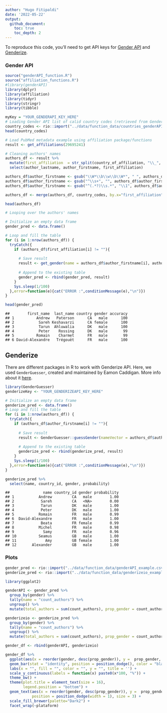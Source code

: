 ```yaml
---
author: "Hugo Fitipaldi"
date: '2022-05-22'
output:
  github_document:
    toc: true
    toc_depth: 2
---
```


To reproduce this code, you'll need to get API keys for [Gender API](https://gender-api.com/) and [Genderize](https://genderize.io/).

### Gender API

```r
source("genderAPI_function.R")
source("affiliation_functions.R")
#library(genderAPI)
library(dplyr)
library(affiliation)
library(tidyr)
library(stringr)
library(tibble)
```

```r
myKey = "YOUR_GENDERAPI_KEY_HERE"
# Loading Gender API list of calid country codes (retrieved from Gender API docs)
country_codes <- rio::import("../data/function_data/countries_genderAPI.csv") 
head(country_codes)
```


```r
# Load PubMed metadata example using affiliation package/functions
result <- get_affiliations(29695241)

# Cleaning authors' names
authors_df <- result %>%
  mutate(first_affiliation  = str_split(country_of_affiliation, "\\_", simplify=T)[,1]) %>%
  select(author_lastname, author_firstname, first_affiliation)

authors_df$author_firstname <- gsub("\\W*\\b\\w\\b\\W*", " ", authors_df$author_firstname) # Removes abbreviation names
authors_df$author_firstname <- gsub("^\\s+", "", authors_df$author_firstname) # removes leading white space
authors_df$author_firstname <- gsub("^(.*?)\\s.*", "\\1", authors_df$author_firstname) # keeps first name

authors_df <- merge(authors_df, country_codes, by.x="first_affiliation", by.y = "country_name", all.x = TRUE)

head(authors_df)
```

```r
# Looping over the authors' names

# Initialize an empty data frame
gender_pred <- data.frame()

# Loop and fill the table
for (i in 1:nrow(authors_df)) {
  tryCatch({
    if (authors_df$first_affiliation[i] != ""){
      
      # Save result
      result <- get_gender(name = authors_df$author_firstname[i], authors_df$country_code[i], api_key = myKey, last_name = authors_df$author_lastname[i])
      
      # Append to the existing table
      gender_pred <- rbind(gender_pred, result)
    }
    Sys.sleep(1/100)
  },error=function(e){cat("ERROR :",conditionMessage(e),"\n")})
}

head(gender_pred)
```

```
##        first_name  last_name country gender accuracy
## 1          Andrew   Paterson      CA   male      100
## 2           Sareh Keshavarzi      CA female      100
## 3           Tarun  Ahluwalia      DK   male      100
## 4           Peter    Rossing      DK   male       99
## 5          Romain    Charmet      FR   male       99
## 6 David-Alexandre   Trégouët      FR   male      100
```

## Genderize

There are different packages in R to work with Genderize API. Here, we used `GenderGuesser`, created and maintained by Eamon Caddigan. More info about it [here](https://git.eamoncaddigan.net/GenderGuesser/log.html).

```r
library(GenderGuesser)
genderizeKey <- "YOUR_GENDERIZEAPI_KEY_HERE"
```

```r
# Initialize an empty data frame
genderize_pred <- data.frame()
# Loop and fill the table
for (i in 1:nrow(authors_df)) {
  tryCatch({
    if (authors_df$author_firstname[i] != ""){
      
      # Save result
      result <- GenderGuesser::guessGender(nameVector = authors_df$author_firstname[i], countryCode = authors_df$country_code[i], apiKey = genderizeKey)
      
      # Append to the existing table
      genderize_pred <- rbind(genderize_pred, result)
    }
    Sys.sleep(1/100)
  },error=function(e){cat("ERROR :",conditionMessage(e),"\n")})
}

genderize_pred %>%
  select(name, country_id, gender, probability)
```

```
##               name country_id gender probability
## 1           Andrew         CA   male        1.00
## 2            Sareh         CA   <NA>        0.00
## 3            Tarun         DK   male        1.00
## 4            Peter         DK   male        1.00
## 5           Romain         FR   male        0.99
## 6  David-Alexandre         FR   male        1.00
## 7            Beata         FR female        0.99
## 8           Michel         FR   male        0.98
## 9             Samy         FR   male        0.96
## 10          Seamus         GB   male        1.00
## 11             Amy         GB female        1.00
## 12       Alexander         GB   male        1.00
```

### Plots

```r
gender_pred <- rio::import("../data/function_data/genderAPI_example.csv")
genderize_pred <- rio::import("../data/function_data/genderizeio_example.csv")
```

```r
library(ggplot2)

genderAPI <- gender_pred %>%
  group_by(gender) %>%
  tally(name = "count_authors") %>%
  ungroup() %>%
  mutate(total_authors = sum(count_authors), prop_gender = count_authors/total_authors, plataform = "Gender API") 

genderizeio <- genderize_pred %>%
  group_by(gender) %>%
  tally(name = "count_authors") %>%
  ungroup() %>%
  mutate(total_authors = sum(count_authors), prop_gender = count_authors/total_authors, gender =  ifelse(gender == "", "Unknown", gender), plataform = "Genderize")

gender_df <- rbind(genderAPI, genderizeio)

gender_df %>% 
  ggplot(aes(x = reorder(gender, desc(prop_gender)), y =  prop_gender, fill = gender)) +
  geom_bar(stat = "identity", position = position_dodge(), color = "black") +
  labs(x = "", fill = "", color = "", y = "", title = '') +
  scale_y_continuous(labels = function(x) paste0(x*100, "%")) +
  theme_bw() +
  theme(plot.title = element_text(size = 16),
        legend.position = "bottom") +
  geom_text(aes(x = reorder(gender, desc(prop_gender)), y =  prop_gender + 0.02, label = paste0(sprintf("%2.2f", prop_gender * 100), "%")), 
            position = position_dodge(width = 1), size = 3) +
  scale_fill_brewer(palette="Dark2") +
  facet_wrap(~plataform)
```


